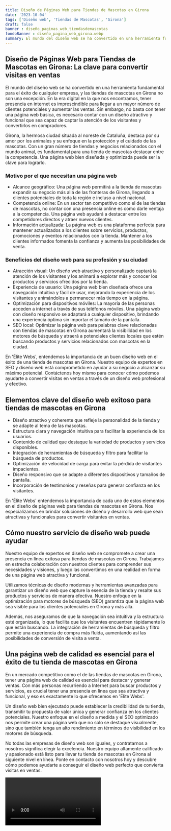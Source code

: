 ```yaml
---
title: Diseño de Páginas Web para Tiendas de Mascotas en Girona
date: '2023-10-04'
tags: ['Diseño web', 'Tiendas de Mascotas', 'Girona']
draft: false
banner : diseño_paginas_web_tiendasdemascotas
fondoBanner : diseño_pagina_web_girona.webp
summary: El mundo del diseño web se ha convertido en una herramienta fundamental para el éxito de cualquier empresa, y las tiendas de mascotas en Girona no son una excepción. En la era digital en la que nos encontramos, tener presencia en internet es imprescindible para llegar a un mayor número de clientes potenciales y aumentar las ventas. Sin embargo, no basta con tener una página web básica, es necesario contar con un diseño atractivo y funcional que sea capaz de captar la atención de los visitantes y convertirlos en compradores.
---
```


## Diseño de Páginas Web para Tiendas de Mascotas en Girona: La clave para convertir visitas en ventas

El mundo del diseño web se ha convertido en una herramienta fundamental para el éxito de cualquier empresa, y las tiendas de mascotas en Girona no son una excepción. En la era digital en la que nos encontramos, tener presencia en internet es imprescindible para llegar a un mayor número de clientes potenciales y aumentar las ventas. Sin embargo, no basta con tener una página web básica, es necesario contar con un diseño atractivo y funcional que sea capaz de captar la atención de los visitantes y convertirlos en compradores.

Girona, la hermosa ciudad situada al noreste de Cataluña, destaca por su amor por los animales y su enfoque en la protección y el cuidado de las mascotas. Con un gran número de tiendas y negocios relacionados con el mundo animal, es fundamental para una tienda de mascotas destacar entre la competencia. Una página web bien diseñada y optimizada puede ser la clave para lograrlo.

### Motivo por el que necesitan una página web

- Alcance geográfico: Una página web permitirá a la tienda de mascotas expandir su negocio más allá de las fronteras de Girona, llegando a clientes potenciales de toda la región e incluso a nivel nacional.
- Competencia online: En un sector tan competitivo como el de las tiendas de mascotas, no contar con una presencia online es como darle ventaja a la competencia. Una página web ayudará a destacar entre los competidores directos y atraer nuevos clientes.
- Información actualizada: La página web es una plataforma perfecta para mantener actualizados a los clientes sobre servicios, productos, promociones y eventos relacionados con la tienda. Mantener a los clientes informados fomenta la confianza y aumenta las posibilidades de venta.

### Beneficios del diseño web para su profesión y su ciudad

- Atracción visual: Un diseño web atractivo y personalizado captará la atención de los visitantes y los animará a explorar más y conocer los productos y servicios ofrecidos por la tienda.
- Experiencia de usuario: Una página web bien diseñada ofrece una navegación intuitiva y fácil de usar, mejorando la experiencia de los visitantes y animándolos a permanecer más tiempo en la página.
- Optimización para dispositivos móviles: La mayoría de las personas acceden a internet a través de sus teléfonos móviles. Una página web con diseño responsivo se adaptará a cualquier dispositivo, brindando una experiencia óptima sin importar el tamaño de la pantalla.
- SEO local: Optimizar la página web para palabras clave relacionadas con tiendas de mascotas en Girona aumentará la visibilidad en los motores de búsqueda y atraerá a potenciales clientes locales que estén buscando productos y servicios relacionados con mascotas en la ciudad.

En 'Élite Webs', entendemos la importancia de un buen diseño web en el éxito de una tienda de mascotas en Girona. Nuestro equipo de expertos en SEO y diseño web está comprometido en ayudar a su negocio a alcanzar su máximo potencial. Contáctenos hoy mismo para conocer cómo podemos ayudarte a convertir visitas en ventas a través de un diseño web profesional y efectivo.

<GifSeo />

<Cta />

## Elementos clave del diseño web exitoso para tiendas de mascotas en Girona

- Diseño atractivo y coherente que refleje la personalidad de la tienda y se adapte al tema de las mascotas.
- Estructura clara y navegación intuitiva para facilitar la experiencia de los usuarios.
- Contenido de calidad que destaque la variedad de productos y servicios disponibles.
- Integración de herramientas de búsqueda y filtro para facilitar la búsqueda de productos.
- Optimización de velocidad de carga para evitar la pérdida de visitantes impacientes.
- Diseño responsivo que se adapte a diferentes dispositivos y tamaños de pantalla.
- Incorporación de testimonios y reseñas para generar confianza en los visitantes.

En 'Élite Webs' entendemos la importancia de cada uno de estos elementos en el diseño de páginas web para tiendas de mascotas en Girona. Nos especializamos en brindar soluciones de diseño y desarrollo web que sean atractivas y funcionales para convertir visitantes en ventas.

## Cómo nuestro servicio de diseño web puede ayudar

Nuestro equipo de expertos en diseño web se compromete a crear una presencia en línea exitosa  para tiendas de mascotas en Girona. Trabajamos en estrecha colaboración con nuestros clientes para comprender sus necesidades y visiones, y luego las convertimos en una realidad en forma de una página web atractiva y funcional.

Utilizamos técnicas de diseño modernas y herramientas avanzadas para garantizar un diseño web que capture la esencia de la tienda y resalte sus productos y servicios de manera efectiva. Nuestro enfoque en la optimización para motores de búsqueda (SEO) garantiza que la página web sea visible para los clientes potenciales en Girona y más allá.

Además, nos aseguramos de que la navegación sea intuitiva y la estructura esté organizada, lo que facilita que los visitantes encuentren rápidamente lo que están buscando. La integración de herramientas de búsqueda y filtro permite una experiencia de compra más fluida, aumentando así las posibilidades de conversión de visita a venta.

## Una página web de calidad es esencial para el éxito de tu tienda de mascotas en Girona

En un mercado competitivo como el de las tiendas de mascotas en Girona, tener una página web de calidad es esencial para destacar y generar ventas. Con más personas recurriendo a Internet para buscar productos y servicios, es crucial tener una presencia en línea que sea atractiva y funcional, y eso es exactamente lo que ofrecemos en 'Élite Webs'.

Un diseño web bien ejecutado puede establecer la credibilidad de tu tienda, transmitir tu propuesta de valor única y generar confianza en los clientes potenciales. Nuestro enfoque en el diseño a medida y el SEO optimizado nos permite crear una página web que no solo se destaque visualmente, sino que también tenga un alto rendimiento en términos de visibilidad en los motores de búsqueda.

No todas las empresas de diseño web son iguales, y contratarnos a nosotros significa elegir la excelencia. Nuestro equipo altamente calificado y apasionado está listo para llevar tu tienda de mascotas en Girona al siguiente nivel en línea. Ponte en contacto con nosotros hoy y descubre cómo podemos ayudarte a conseguir el diseño web perfecto que convierta visitas en ventas.

<Video />

<CtaBot job='Tiendas de Mascotas' city='Girona'/>

<Gmaps query='Girona+españa+maps' />